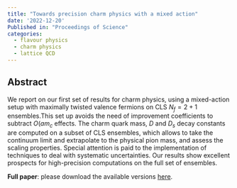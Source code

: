 ```yaml
---
title: "Towards precision charm physics with a mixed action"
date: '2022-12-20'
Published in: "Proceedings of Science"
categories:
  - flavour physics
  - charm physics
  - lattice QCD  
---
```


## Abstract

We report on our first set of results for charm physics, using a mixed-action setup with maximally twisted valence fermions on CLS $N_f=2+1$ ensembles.This set up avoids the need of improvement coefficients to subtract $O(am_c$ effects. The charm quark mass, $D$ and $D_s$ decay constants are computed on a subset of CLS ensembles, which allows to take the continuum limit and extrapolate to the physical pion mass, and assess the scaling properties. Special attention is paid to the implementation of techniques to deal with systematic uncertainties. Our results show excellent prospects for high-precision computations on the full set of ensembles.  


**Full paper**: please download the available versions [here](https://arxiv.org/abs/2212.11045).